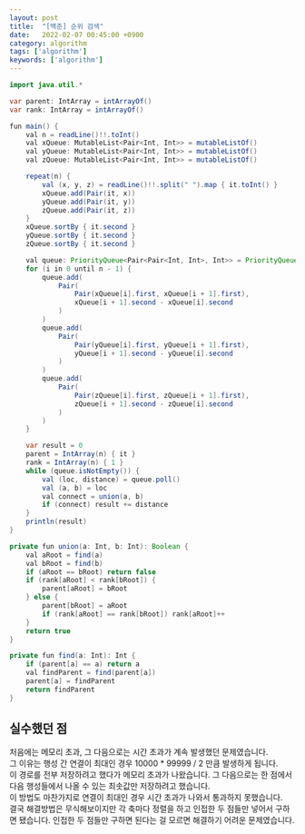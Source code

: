 ```yaml
---
layout: post
title:  "[백준] 순위 검색"
date:   2022-02-07 00:45:00 +0900
category: algorithm
tags: ['algorithm']
keywords: ['algorithm']
---
```


```java 
import java.util.*

var parent: IntArray = intArrayOf()
var rank: IntArray = intArrayOf()

fun main() {
    val n = readLine()!!.toInt()
    val xQueue: MutableList<Pair<Int, Int>> = mutableListOf()
    val yQueue: MutableList<Pair<Int, Int>> = mutableListOf()
    val zQueue: MutableList<Pair<Int, Int>> = mutableListOf()

    repeat(n) {
        val (x, y, z) = readLine()!!.split(" ").map { it.toInt() }
        xQueue.add(Pair(it, x))
        yQueue.add(Pair(it, y))
        zQueue.add(Pair(it, z))
    }
    xQueue.sortBy { it.second }
    yQueue.sortBy { it.second }
    zQueue.sortBy { it.second }

    val queue: PriorityQueue<Pair<Pair<Int, Int>, Int>> = PriorityQueue(compareBy { it.second })
    for (i in 0 until n - 1) {
        queue.add(
            Pair(
                Pair(xQueue[i].first, xQueue[i + 1].first),
                xQueue[i + 1].second - xQueue[i].second
            )
        )
        queue.add(
            Pair(
                Pair(yQueue[i].first, yQueue[i + 1].first),
                yQueue[i + 1].second - yQueue[i].second
            )
        )
        queue.add(
            Pair(
                Pair(zQueue[i].first, zQueue[i + 1].first),
                zQueue[i + 1].second - zQueue[i].second
            )
        )
    }

    var result = 0
    parent = IntArray(n) { it }
    rank = IntArray(n) { 1 }
    while (queue.isNotEmpty()) {
        val (loc, distance) = queue.poll()
        val (a, b) = loc
        val connect = union(a, b)
        if (connect) result += distance
    }
    println(result)
}

private fun union(a: Int, b: Int): Boolean {
    val aRoot = find(a)
    val bRoot = find(b)
    if (aRoot == bRoot) return false
    if (rank[aRoot] < rank[bRoot]) {
        parent[aRoot] = bRoot
    } else {
        parent[bRoot] = aRoot
        if (rank[aRoot] == rank[bRoot]) rank[aRoot]++
    }
    return true
}

private fun find(a: Int): Int {
    if (parent[a] == a) return a
    val findParent = find(parent[a])
    parent[a] = findParent
    return findParent
}
```

## 실수했던 점
처음에는 메모리 초과, 그 다음으로는 시간 초과가 계속 발생했던 문제였습니다.  
그 이유는 행성 간 연결이 최대인 경우 10000 * 99999 / 2 만큼 발생하게 됩니다.  
이 경로를 전부 저장하려고 했다가 메모리 초과가 나왔습니다.
그 다음으로는 한 점에서 다음 행성들에서 나올 수 있는 최솟값만 저장하려고 했습니다.  
이 방법도 마찬가지로 연결이 최대인 경우 시간 초과가 나와서 통과하지 못했습니다.  
결국 해결방법은 무식해보이지만 각 축마다 정렬을 하고 인접한 두 점들만 넣어서 구하면 됐습니다.
인접한 두 점들만 구하면 된다는 걸 모르면 해결하기 어려운 문제였습니다. 